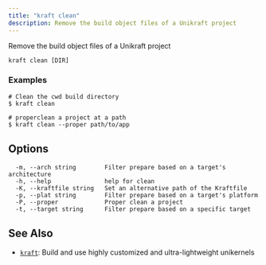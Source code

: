 ```yaml
---
title: "kraft clean"
description: Remove the build object files of a Unikraft project
---
```


Remove the build object files of a Unikraft project

```
kraft clean [DIR]
```

### Examples

```
# Clean the cwd build directory
$ kraft clean

# properclean a project at a path
$ kraft clean --proper path/to/app
```

## Options

```
  -m, --arch string        Filter prepare based on a target's architecture
  -h, --help               help for clean
  -K, --kraftfile string   Set an alternative path of the Kraftfile
  -p, --plat string        Filter prepare based on a target's platform
  -P, --proper             Proper clean a project
  -t, --target string      Filter prepare based on a specific target
```

## See Also

* [`kraft`](/docs/cli/reference/kraft): Build and use highly customized and ultra-lightweight unikernels

